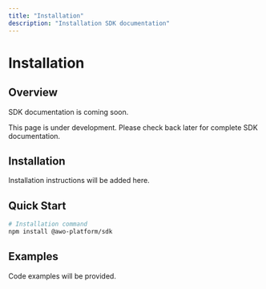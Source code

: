 ```yaml
---
title: "Installation"
description: "Installation SDK documentation"
---
```


# Installation

## Overview

SDK documentation is coming soon.

<Info>
This page is under development. Please check back later for complete SDK documentation.
</Info>

## Installation

Installation instructions will be added here.

## Quick Start

```bash
# Installation command
npm install @awo-platform/sdk
```

## Examples

Code examples will be provided.
